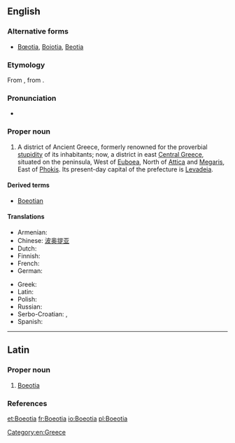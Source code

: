 ==English==

{{wikipedia}}

===Alternative forms===
* [[Bœotia]], [[Boiotia]], [[Beotia]]

===Etymology===
From {{etyl|la|en}} {{term|Boeotia|lang=la}}, from {{etyl|grc|en}} {{term|Βοιωτία|lang=grc}}.

===Pronunciation===
* {{a|UK}} {{IPA|/biːˈəʊʃə/}}

===Proper noun===
{{en-proper noun}}

# A district of Ancient Greece, formerly renowned for the proverbial [[stupidity]] of its inhabitants; now, a district in east [[Central Greece]], situated on the peninsula, West of [[Euboea]], North of [[Attica]] and [[Megaris]], East of [[Phokis]]. Its present-day capital of the prefecture is [[Levadeia]].

====Derived terms====
* [[Boeotian]]

====Translations====
{{trans-top|a district in Greece}}
* Armenian: {{t|hy|Բեովտիա|sc=Armn}}
* Chinese: [[波奥提亚]]
* Dutch: {{t|nl|Beotië}}
* Finnish: {{t|fi|Boiotia}}
* French: {{t+|fr|Béotie|f}}
* German: {{t|de|Böotien|n}}
{{trans-mid}}
* Greek: {{t+|el|Βοιωτία|f}}
* Latin: {{t|la|Boeotia|f}}
* Polish: {{t+|pl|Beocja|f}}
* Russian: {{t|ru|Бео́тия|sc=Cyrl}}
* Serbo-Croatian: {{t|sh|Beòtija|f}}, {{t|sh|Beòcija|f}}
* Spanish: {{t+|es|Beocia|f}}
{{trans-bottom}}

[[Category:en:Greece]]

----

==Latin==

===Proper noun===
{{la-proper noun|Boeōtia|Boeotiae|Boeōtiae|f|first}}

# [[Boeotia#English|Boeotia]]

===References===
{{R:L&S}}

[[et:Boeotia]]
[[fr:Boeotia]]
[[io:Boeotia]]
[[pl:Boeotia]]